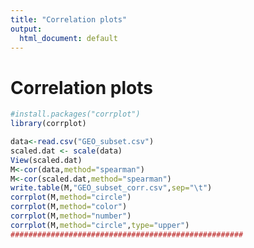 ```yaml
---
title: "Correlation plots"
output:
  html_document: default
---
```

Correlation plots 
========================================================

```r

#install.packages("corrplot")
library(corrplot)

data<-read.csv("GEO_subset.csv")
scaled.dat <- scale(data)
View(scaled.dat)
M<-cor(data,method="spearman")
M<-cor(scaled.dat,method="spearman")
write.table(M,"GEO_subset_corr.csv",sep="\t")
corrplot(M,method="circle")
corrplot(M,method="color")
corrplot(M,method="number")
corrplot(M,method="circle",type="upper")
####################################################

```